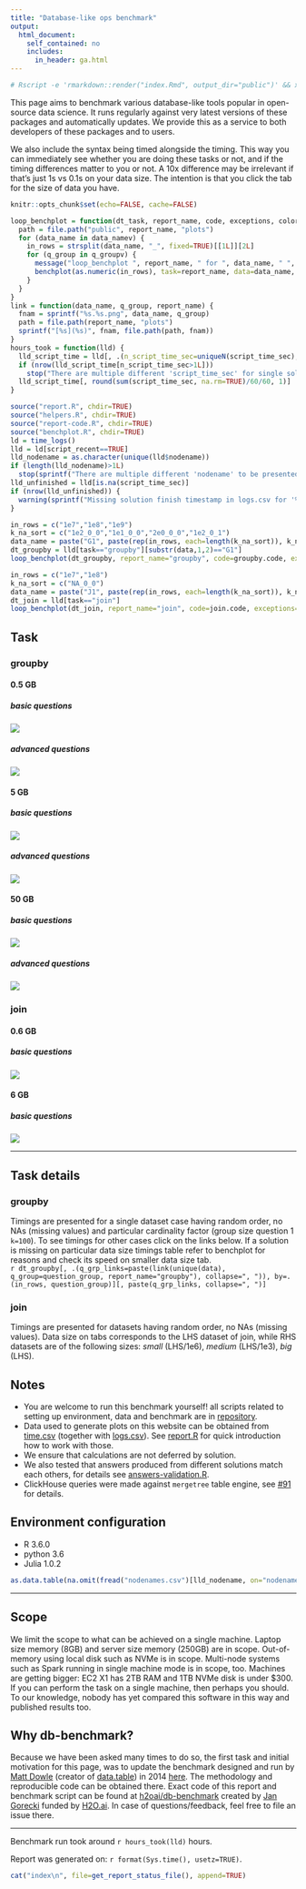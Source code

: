 ```yaml
---
title: "Database-like ops benchmark"
output:
  html_document:
    self_contained: no
    includes:
      in_header: ga.html
---
```

```r
# Rscript -e 'rmarkdown::render("index.Rmd", output_dir="public")' && xdg-open public/index.html
```

This page aims to benchmark various database-like tools popular in open-source data science. It runs regularly against very latest versions of these packages and automatically updates. We provide this as a service to both developers of these packages and to users.

We also include the syntax being timed alongside the timing. This way you can immediately see whether you are doing these tasks or not, and if the timing differences matter to you or not. A 10x difference may be irrelevant if that's just 1s vs 0.1s on your data size. The intention is that you click the tab for the size of data you have.

```r
knitr::opts_chunk$set(echo=FALSE, cache=FALSE)
```

```r
loop_benchplot = function(dt_task, report_name, code, exceptions, colors, data_namev, q_groupv) {
  path = file.path("public", report_name, "plots")
  for (data_name in data_namev) {
    in_rows = strsplit(data_name, "_", fixed=TRUE)[[1L]][2L]
    for (q_group in q_groupv) {
      message("loop_benchplot ", report_name, " for ", data_name, " ", q_group)
      benchplot(as.numeric(in_rows), task=report_name, data=data_name, timings=dt_task[question_group==q_group], code=code, exceptions=exceptions, colors=colors, fnam=paste(data_name, q_group, "png", sep="."), path=path, .interactive=FALSE)
    }
  }
}
link = function(data_name, q_group, report_name) {
  fnam = sprintf("%s.%s.png", data_name, q_group)
  path = file.path(report_name, "plots")
  sprintf("[%s](%s)", fnam, file.path(path, fnam))
}
hours_took = function(lld) {
  lld_script_time = lld[, .(n_script_time_sec=uniqueN(script_time_sec), script_time_sec=unique(script_time_sec)), .(solution, task, data)]
  if (nrow(lld_script_time[n_script_time_sec>1L]))
    stop("There are multiple different 'script_time_sec' for single solution+task+data on report 'index'")
  lld_script_time[, round(sum(script_time_sec, na.rm=TRUE)/60/60, 1)]
}
```

```r
source("report.R", chdir=TRUE)
source("helpers.R", chdir=TRUE)
source("report-code.R", chdir=TRUE)
source("benchplot.R", chdir=TRUE)
ld = time_logs()
lld = ld[script_recent==TRUE]
lld_nodename = as.character(unique(lld$nodename))
if (length(lld_nodename)>1L)
  stop(sprintf("There are multiple different 'nodename' to be presented on single report '%s'", report_name))
lld_unfinished = lld[is.na(script_time_sec)]
if (nrow(lld_unfinished)) {
  warning(sprintf("Missing solution finish timestamp in logs.csv for '%s' (still running or launcher script killed): %s", paste(unique(lld_unfinished$task), collapse=","), paste(unique(lld_unfinished$solution), collapse=", ")))
}
```

```r
in_rows = c("1e7","1e8","1e9")
k_na_sort = c("1e2_0_0","1e1_0_0","2e0_0_0","1e2_0_1")
data_name = paste("G1", paste(rep(in_rows, each=length(k_na_sort)), k_na_sort, sep="_"), sep="_")
dt_groupby = lld[task=="groupby"][substr(data,1,2)=="G1"]
loop_benchplot(dt_groupby, report_name="groupby", code=groupby.code, exceptions=groupby.exceptions, colors=solution.colors, data_namev=data_name, q_groupv=c("basic","advanced"))
```

```r
in_rows = c("1e7","1e8")
k_na_sort = c("NA_0_0")
data_name = paste("J1", paste(rep(in_rows, each=length(k_na_sort)), k_na_sort, sep="_"), sep="_")
dt_join = lld[task=="join"]
loop_benchplot(dt_join, report_name="join", code=join.code, exceptions=join.exceptions, colors=solution.colors, data_namev=data_name, q_groupv=c("basic"))
```

## Task {.tabset .tabset-fade .tabset-pills}

### groupby {.tabset .tabset-fade .tabset-pills}

#### 0.5 GB

##### **basic questions**

![](public/groupby/plots/G1_1e7_1e2_0_0.basic.png)

##### **advanced questions**

![](public/groupby/plots/G1_1e7_1e2_0_0.advanced.png)

#### 5 GB

##### **basic questions**

![](public/groupby/plots/G1_1e8_1e2_0_0.basic.png)

##### **advanced questions**

![](public/groupby/plots/G1_1e8_1e2_0_0.advanced.png)

#### 50 GB {.active}


##### **basic questions**

![](public/groupby/plots/G1_1e9_1e2_0_0.basic.png)

##### **advanced questions**

![](public/groupby/plots/G1_1e9_1e2_0_0.advanced.png)

### join {.tabset .tabset-fade .tabset-pills}

#### 0.6 GB

##### **basic questions**

![](public/join/plots/J1_1e7_NA_0_0.basic.png)

<!--
##### **advanced questions**

![](public/join/plots/J1_1e7_NA_0_0.advanced.png)
-->

#### 6 GB {.active}

##### **basic questions**

![](public/join/plots/J1_1e8_NA_0_0.basic.png)

<!--
##### **advanced questions**

![](public/join/plots/J1_1e8_NA_0_0.advanced.png)
-->

---

## Task details

### groupby

Timings are presented for a single dataset case having random order, no NAs (missing values) and particular cardinality factor (group size question 1 `k=100`). To see timings for other cases click on the links below. If a solution is missing on particular data size timings table refer to benchplot for reasons and check its speed on smaller data size tab.  
`r dt_groupby[, .(q_grp_links=paste(link(unique(data), q_group=question_group, report_name="groupby"), collapse=", ")), by=.(in_rows, question_group)][, paste(q_grp_links, collapse=", ")]`

### join

Timings are presented for datasets having random order, no NAs (missing values). Data size on tabs corresponds to the LHS dataset of join, while RHS datasets are of the following sizes: _small_ (LHS/1e6), _medium_ (LHS/1e3), _big_ (LHS).

## Notes

- You are welcome to run this benchmark yourself! all scripts related to setting up environment, data and benchmark are in [repository](https://github.com/h2oai/db-benchmark).  
- Data used to generate plots on this website can be obtained from [time.csv](./time.csv) (together with [logs.csv](./logs.csv)). See [report.R](https://github.com/h2oai/db-benchmark/blob/master/report.R) for quick introduction how to work with those.  
- We ensure that calculations are not deferred by solution.  
- We also tested that answers produced from different solutions match each others, for details see [answers-validation.R](https://github.com/h2oai/db-benchmark/blob/master/answers-validation.R).  
- ClickHouse queries were made against `mergetree` table engine, see [#91](https://github.com/h2oai/db-benchmark/issues/91) for details.  

## Environment configuration

- R 3.6.0
- python 3.6
- Julia 1.0.2  

```r
as.data.table(na.omit(fread("nodenames.csv")[lld_nodename, on="nodename", t(.SD)]), keep.rownames=TRUE)[rn!="nodename", .(Component=rn, Value=V1)][, kk(.SD)]
```

------

## Scope

We limit the scope to what can be achieved on a single machine. Laptop size memory (8GB) and server size memory (250GB) are in scope. Out-of-memory using local disk such as NVMe is in scope. Multi-node systems such as Spark running in single machine mode is in scope, too. Machines are getting bigger: EC2 X1 has 2TB RAM and 1TB NVMe disk is under $300. If you can perform the task on a single machine, then perhaps you should. To our knowledge, nobody has yet compared this software in this way and published results too.

## Why db-benchmark?

Because we have been asked many times to do so, the first task and initial motivation for this page, was to update the benchmark designed and run by [Matt Dowle](https://twitter.com/MattDowle) (creator of [data.table](https://github.com/Rdatatable/data.table)) in 2014 [here](https://github.com/Rdatatable/data.table/wiki/Benchmarks-%3A-Grouping). The methodology and reproducible code can be obtained there. Exact code of this report and benchmark script can be found at [h2oai/db-benchmark](https://github.com/h2oai/db-benchmark) created by [Jan Gorecki](https://github.com/jangorecki) funded by [H2O.ai](https://www.h2o.ai). In case of questions/feedback, feel free to file an issue there.

------

Benchmark run took around `r hours_took(lld)` hours.  

Report was generated on: `r format(Sys.time(), usetz=TRUE)`.  

```r
cat("index\n", file=get_report_status_file(), append=TRUE)
```
